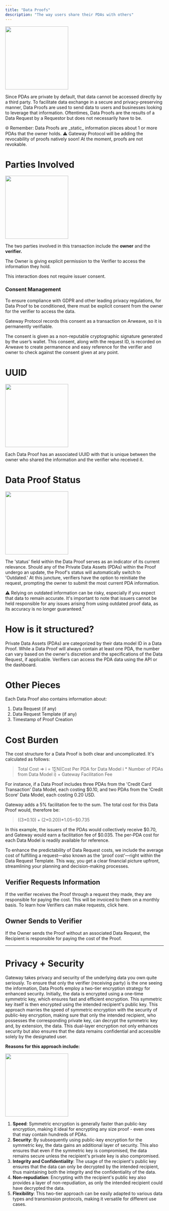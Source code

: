 ```yaml
---
title: "Data Proofs"
description: "The way users share their PDAs with others"
---
```


<img height="200" src="/assets/core-concepts/dataProofs.png" />

Since PDAs are private by default, that data cannot be accessed directly by a third party. To facilitate data exchange in a secure and privacy-preserving manner, Data Proofs are used to send data to users and businesses looking to leverage that information. Oftentimes, Data Proofs are the results of a Data Request by a Requestor but does not necessarily have to be.

<Note>
  🌐 Remember: Data Proofs are _static_ information pieces about 1 or more PDAs
  that the owner holds.
</Note>

<Note>
⚠️ Gateway Protocol will be adding the revocability of proofs natively soon! At the moment, proofs are not revokable.

</Note>

# Parties Involved

<img height="200" src="/assets/core-concepts/dataProofsParties.png" />

The two parties involved in this transaction include the **owner** and the **verifier.**

The Owner is giving explicit permission to the Verifier to access the information they hold.

This interaction does not require issuer consent.

### Consent Management

To ensure compliance with GDPR and other leading privacy regulations, for Data Proof to be conditioned, there must be explicit consent from the owner for the verifier to access the data.

Gateway Protocol records this consent as a transaction on Arweave, so it is permanently verifiable.

The consent is given as a non-reputable cryptographic signature generated by the user’s wallet. This consent, along with the request ID, is recorded on Arweave to create permanence and easy reference for the verifier and owner to check against the consent given at any point.

# UUID

<img height="200" src="/assets/core-concepts/dataProofUUID.png" />

Each Data Proof has an associated UUID with that is unique between the owner who shared the information and the verifier who received it.

# Data Proof Status

<img height="200" src="/assets/core-concepts/dataProofStatus.png" />

The 'status' field within the Data Proof serves as an indicator of its current relevance. Should any of the Private Data Assets (PDAs) within the Proof undergo an update, the Proof's status will automatically switch to 'Outdated.' At this juncture, verifiers have the option to reinitiate the request, prompting the owner to submit the most current PDA information.

<Note>
  ⚠️ Relying on outdated information can be risky, especially if you expect that
  data to remain accurate. It's important to note that issuers cannot be held
  responsible for any issues arising from using outdated proof data, as its
  accuracy is no longer guaranteed.”
</Note>

# How is it structured?

Private Data Assets (PDAs) are categorized by their data model ID in a Data Proof. While a Data Proof will always contain at least one PDA, the number can vary based on the owner's discretion and the specifications of the Data Request, if applicable. Verifiers can access the PDA data using the API or the dashboard.

# Other Pieces

Each Data Proof also contains information about:

1. Data Request (if any)
2. Data Request Template (if any)
3. Timestamp of Proof Creation

# Cost Burden

The cost structure for a Data Proof is both clear and uncomplicated. It's calculated as follows:

> Total Cost => i = 1∑N(Cost Per PDA for Data Model i \* Number of PDAs from Data Model i) + Gateway Facilitation Fee

For instance, if a Data Proof includes three PDAs from the 'Credit Card Transaction' Data Model, each costing $0.10, and two PDAs from the 'Credit Score' Data Model, each costing 0.20 USD.

Gateway adds a 5% facilitation fee to the sum. The total cost for this Data Proof would, therefore be:

> ((3*$0.10)+(2*$0.20))\*1.05=$0.735

In this example, the issuers of the PDAs would collectively receive $0.70, and Gateway would earn a facilitation fee of $0.035. The per-PDA cost for each Data Model is readily available for reference.

To enhance the predictability of Data Request costs, we include the average cost of fulfilling a request—also known as the 'proof cost'—right within the Data Request Template. This way, you get a clear financial picture upfront, streamlining your planning and decision-making processes.

## Verifier Requests Information

If the verifier receives the Proof through a request they made, they are responsible for paying the cost. This will be invoiced to them on a monthly basis. To learn how Verifiers can make requests, click here.

## Owner Sends to Verifier

If the Owner sends the Proof without an associated Data Request, the Recipient is responsible for paying the cost of the Proof.

---

# Privacy + Security

Gateway takes privacy and security of the underlying data you own quite seriously. To ensure that only the verifier (receiving party) is the one seeing the information, Data Proofs employ a two-tier encryption strategy for enhanced security. Initially, the data is encrypted using a one-time symmetric key, which ensures fast and efficient encryption. This symmetric key itself is then encrypted using the intended recipient's public key. This approach marries the speed of symmetric encryption with the security of public-key encryption, making sure that only the intended recipient, who possesses the corresponding private key, can decrypt the symmetric key and, by extension, the data. This dual-layer encryption not only enhances security but also ensures that the data remains confidential and accessible solely by the designated user.

**Reasons for this approach include:**

<img height="200" src="/assets/core-concepts/dataProofReasons.png" />

1. **Speed**: Symmetric encryption is generally faster than public-key encryption, making it ideal for encrypting any size proof - even ones that may contain hundreds of PDAs.
2. **Security**: By subsequently using public-key encryption for the symmetric key, the data gains an additional layer of security. This also ensures that even if the symmetric key is compromised, the data remains secure unless the recipient's private key is also compromised.
3. **Integrity and Confidentiality**: The usage of the recipient's public key ensures that the data can only be decrypted by the intended recipient, thus maintaining both the integrity and the confidentiality of the data.
4. **Non-repudiation**: Encrypting with the recipient's public key also provides a layer of non-repudiation, as only the intended recipient could have decrypted the data.
5. **Flexibility**: This two-tier approach can be easily adapted to various data types and transmission protocols, making it versatile for different use cases.
